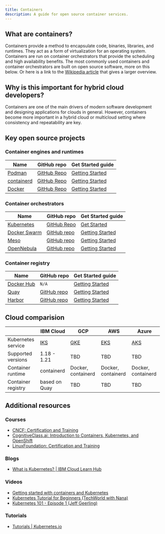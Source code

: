 ```yaml
---
title: Containers
description: A guide for open source container services.
---
```


## What are containers?

Containers provide a method to encapsulate code, binaries, libraries, and runtimes. They act as a form of virtualization for an operating system. 
Containers are run on container orchestrators that provide the scheduling and high availability benefits. The most commonly used containers 
and container orchestrators are built on open source software, more on this below. Or here is a link to the [Wikipedia article](https://en.wikipedia.org/wiki/OS-level_virtualization)
that gives a larger overview.

## Why is this important for hybrid cloud developers?

Containers are one of the main drivers of modern software development and designing applications for clouds in general. However, containers 
become more important in a hybrid cloud or multicloud setting where consistency and repeatability are key.

## Key open source projects

### Container engines and runtimes

| Name | GitHub repo | Get Started guide |
| - | - | - |
| [Podman](https://podman.io/) | [GitHub Repo](https://github.com/containers/podman) | [Getting Started](https://podman.io/getting-started/) |
| [containerd](https://containerd.io/) | [GitHub Repo](https://github.com/containerd/containerd) | [Getting Started](https://containerd.io/docs/getting-started/) |
| [Docker](https://docs.docker.com/) | [GitHub Repo](https://github.com/docker/engine) | [Getting Started](https://docs.docker.com/get-started/) |

### Container orchestrators

| Name | GitHub repo | Get Started guide |
| - | - | - |
| [Kubernetes](https://kubernetes.io) | [GitHub Repo](https://github.com/kubernetes/kubernetes) | [Get Started](https://kubernetes.io/docs/tutorials/kubernetes-basics/) |
| [Docker Swarm](https://docs.docker.com/engine/swarm/) | [GitHub repo](https://github.com/docker/swarmkit) | [Getting Started](https://docs.docker.com/engine/swarm/swarm-tutorial/)|
| [Meso](http://mesos.apache.org) | [GitHub repo](https://github.com/apache/mesos) | [Getting Started](https://docs.docker.com/engine/swarm/swarm-tutorial/) |
| [OpenNebula](https://opennebula.io) | [GitHub repo](https://github.com/OpenNebula/one) | [Getting Started](https://opennebula.io/firecracker) |

### Container registry

| Name | GitHub repo | Get Started guide |
| - | - | - |
| [Docker Hub](https://hub.docker.com)| `N/A` | [Getting Started](https://docs.docker.com/docker-hub/) |
| [Quay](https://www.projectquay.io/) | [GitHub repo](https://github.com/quay/quay) | [Getting Started](https://docs.quay.io/solution/getting-started.html) |
| [Harbor](https://goharbor.io/)| [GitHub repo](https://github.com/goharbor/harbor) | [Getting Started](https://goharbor.io/docs/2.3.0/install-config) |

## Cloud comparision

|  | IBM Cloud | GCP | AWS | Azure |
| - | - | - | - | - |
| Kubernetes service | [IKS](https://cloud.ibm.com/kubernetes/catalog/create) | [GKE](https://cloud.google.com/kubernetes-engine) | [EKS](https://aws.amazon.com/eks/) | [AKS](https://azure.microsoft.com/en-us/services/kubernetes-service/) |
| Supported versions | 1.18 - 1.21 | TBD | TBD | TBD |
| Container runtime | containerd | Docker, containerd | Docker, containerd | Docker, containerd |
| Container registry | based on Quay | TBD | TBD | TBD |

## Additional resources

### Courses

* [CNCF: Certification and Training](https://www.cncf.io/certification/training)
* [CognitiveClass.ai: Introduction to Containers, Kubernetes, and OpenShift](https://cognitiveclass.ai/courses/kubernetes-course)
* [LinuxFoundation: Certification and Training](https://training.linuxfoundation.org/full-catalog/?_sft_topic_area=cloud-containers)

### Blogs

* [What is Kubernetes? | IBM Cloud Learn Hub](https://www.ibm.com/cloud/learn/kubernetes)

### Videos

* [Getting started with containers and Kubernetes](https://youtu.be/zsE9cU6yd4Y)
* [Kubernetes Tutorial for Beginners (TechWorld with Nana)](https://youtu.be/X48VuDVv0do)
* [Kubernetes 101 - Episode 1 (Jeff Geerling)](https://youtu.be/IcslsH7OoYo)

### Tutorials

* [Tutorials | Kubernetes.io](https://kubernetes.io/docs/tutorials/)
